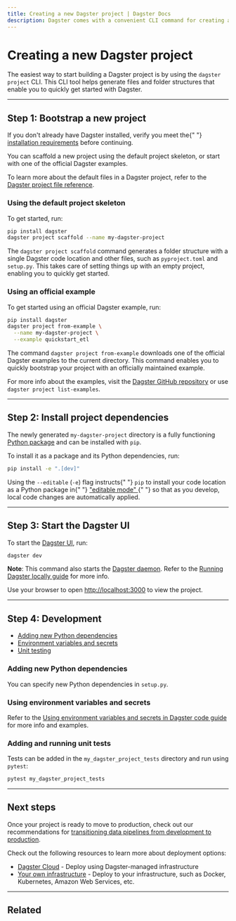 ```yaml
---
title: Creating a new Dagster project | Dagster Docs
description: Dagster comes with a convenient CLI command for creating a new project. This guide explains the role of each generated file and directory.
---
```


# Creating a new Dagster project

The easiest way to start building a Dagster project is by using the `dagster project` CLI. This CLI tool helps generate files and folder structures that enable you to quickly get started with Dagster.

---

## Step 1: Bootstrap a new project

<Note>
  If you don't already have Dagster installed, verify you meet the{" "}
  <a href="/getting-started/install">installation requirements</a> before
  continuing.
</Note>

You can scaffold a new project using the default project skeleton, or start with one of the official Dagster examples.

To learn more about the default files in a Dagster project, refer to the [Dagster project file reference](/getting-started/project-file-reference).

<TabGroup>
<TabItem name="Default project skeleton">

### Using the default project skeleton

To get started, run:

```bash
pip install dagster
dagster project scaffold --name my-dagster-project
```

The `dagster project scaffold` command generates a folder structure with a single Dagster code location and other files, such as `pyproject.toml` and `setup.py`. This takes care of setting things up with an empty project, enabling you to quickly get started.

</TabItem>
<TabItem name="Official example">

### Using an official example

To get started using an official Dagster example, run:

```bash
pip install dagster
dagster project from-example \
  --name my-dagster-project \
  --example quickstart_etl
```

The command `dagster project from-example` downloads one of the official Dagster examples to the current directory. This command enables you to quickly bootstrap your project with an officially maintained example.

For more info about the examples, visit the [Dagster GitHub repository](https://github.com/dagster-io/dagster/tree/master/examples) or use `dagster project list-examples`.

</TabItem>
</TabGroup>

---

## Step 2: Install project dependencies

The newly generated `my-dagster-project` directory is a fully functioning [Python package](https://docs.python.org/3/tutorial/modules.html#packages) and can be installed with `pip`.

To install it as a package and its Python dependencies, run:

```bash
pip install -e ".[dev]"
```

<Note>
  Using the <code>--editable</code> (<code>-e</code>) flag instructs{" "}
  <code>pip</code> to install your code location as a Python package in{" "}
  <a href="https://pip.pypa.io/en/latest/topics/local-project-installs/#editable-installs">
    "editable mode"
  </a>{" "}
  so that as you develop, local code changes are automatically applied.
</Note>

---

## Step 3: Start the Dagster UI

To start the [Dagster UI](/concepts/webserver/ui), run:

```bash
dagster dev
```

**Note**: This command also starts the [Dagster daemon](/deployment/dagster-daemon). Refer to the [Running Dagster locally guide](/guides/running-dagster-locally) for more info.

Use your browser to open <http://localhost:3000> to view the project.

---

## Step 4: Development

- [Adding new Python dependencies](#adding-new-python-dependencies)
- [Environment variables and secrets](#using-environment-variables-and-secrets)
- [Unit testing](#adding-and-running-unit-tests)

### Adding new Python dependencies

You can specify new Python dependencies in `setup.py`.

### Using environment variables and secrets

<EnvironmentVariablesIntro />

Refer to the [Using environment variables and secrets in Dagster code guide](/guides/dagster/using-environment-variables-and-secrets) for more info and examples.

### Adding and running unit tests

Tests can be added in the `my_dagster_project_tests` directory and run using `pytest`:

```bash
pytest my_dagster_project_tests
```

---

## Next steps

Once your project is ready to move to production, check out our recommendations for [transitioning data pipelines from development to production](/guides/dagster/transitioning-data-pipelines-from-development-to-production).

Check out the following resources to learn more about deployment options:

- [Dagster Cloud](/dagster-cloud) - Deploy using Dagster-managed infrastructure
- [Your own infrastructure](/deployment) - Deploy to your infrastructure, such as Docker, Kubernetes, Amazon Web Services, etc.

---

## Related

<ArticleList>
  <ArticleListItem
    title="Intro to Dagster tutorial"
    href="/tutorial"
  ></ArticleListItem>
  <ArticleListItem
    title="Running Dagster locally"
    href="/guides/running-dagster-locally"
  ></ArticleListItem>
  <ArticleListItem
    title="Structuring your Dagster project"
    href="/guides/dagster/recommended-project-structure"
  ></ArticleListItem>
  <ArticleListItem
    title="Dagster project file reference"
    href="/guides/understanding-dagster-project-files"
  ></ArticleListItem>
  <ArticleListItem
    title="Dagster example project repository"
    href="https://github.com/dagster-io/dagster/tree/master/examples"
  ></ArticleListItem>
</ArticleList>

